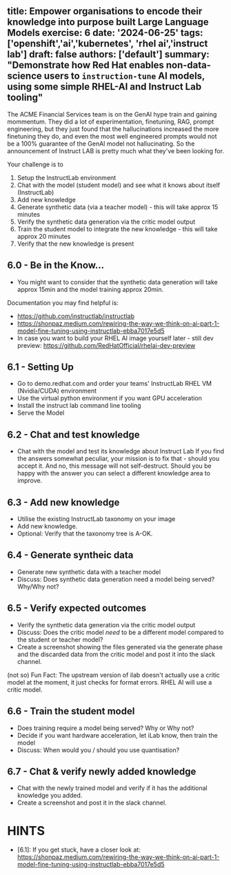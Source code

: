 
title: Empower organisations to encode their knowledge into purpose built Large Language Models 
exercise: 6
date: '2024-06-25'
tags: ['openshift','ai','kubernetes', 'rhel ai','instruct lab']
draft: false
authors: ['default']
summary: "Demonstrate how Red Hat enables non-data-science users to `instruction-tune` AI models, using some simple RHEL-AI and Instruct Lab tooling"
---

The ACME Financial Services team is on the GenAI hype train and gaining mommentum. They did a lot of experimentation, finetuning, RAG, prompt engineering, but they just found that the hallucinations increased the more finetuning they do, and even the most well engineered prompts would not be a 100% guarantee of the GenAI model not hallucinating.
So the announcement of Instruct LAB is pretty much what they've been looking for.

Your challenge is to 
1) Setup the InstructLab environment
2) Chat with the model (student model) and see what it knows about itself (InstructLab)
3) Add new knowledge 
4) Generate synthetic data (via a teacher model) - this will take approx 15 minutes
5) Verify the synthetic data generation via the critic model output
6) Train the student model to integrate the new knowledge - this will take approx 20 minutes
7) Verify that the new knowledge is present

## 6.0 - Be in the Know...
- You might want to consider that the synthetic data generation will take approx 15min and the model training approx 20min.

Documentation you may find helpful is:
- https://github.com/instructlab/instructlab
- https://shonpaz.medium.com/rewiring-the-way-we-think-on-ai-part-1-model-fine-tuning-using-instructlab-ebba7017e5d5
- In case you want to build your RHEL AI image yourself later - still dev preview: https://github.com/RedHatOfficial/rhelai-dev-preview

## 6.1 - Setting Up
- Go to demo.redhat.com and order your teams' InstructLab RHEL VM (Nvidia/CUDA) environment
- Use the virtual python environment if you want GPU acceleration
- Install the instruct lab command line tooling
- Serve the Model

## 6.2 - Chat and test knowledge
- Chat with the model and test its knowledge about Instruct Lab 
If you find the answers somewhat peculiar, your mission is to fix that - should you accept it. And no, this message will not self-destruct. Should you be happy with the answer you can select a different knowledge area to improve.

## 6.3 - Add new knowledge
- Utilise the existing InstructLab taxonomy on your image
- Add new knowledge. 
- Optional: Verify that the taxonomy tree is A-OK.

## 6.4 - Generate syntheic data
- Generate new synthetic data with a teacher model 
- Discuss: Does synthetic data generation need a model being served? Why/Why not?

## 6.5 - Verify expected outcomes
- Verify the synthetic data generation via the critic model output
- Discuss: Does the critic model _need_ to be a different model compared to the student or teacher model?
- Create a screenshot showing the files generated via the generate phase and the discarded data from the critic model and post it into the slack channel.

(not so) Fun Fact: The upstream version of ilab doesn't actually use a critic model at the moment, it just checks for format errors. RHEL AI will use a critic model.

## 6.6 - Train the student model
- Does training require a model being served? Why or Why not?
- Decide if you want hardware acceleration, let iLab know, then train the model
- Discuss: When would you / should you use quantisation?

## 6.7 - Chat & verify newly added knowledge
- Chat with the newly trained model and verify if it has the additional knowledge you added.
- Create a screenshot and post it in the slack channel.


# HINTS
- [6.1]: If you get stuck, have a closer look at: https://shonpaz.medium.com/rewiring-the-way-we-think-on-ai-part-1-model-fine-tuning-using-instructlab-ebba7017e5d5


